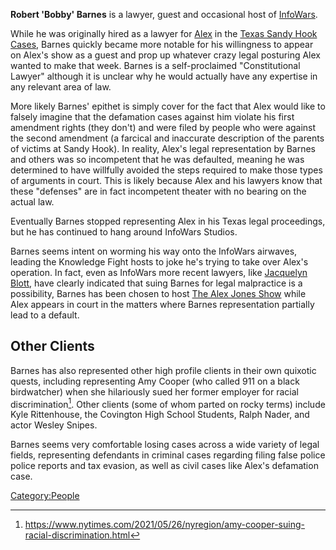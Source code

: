 '''Robert 'Bobby' Barnes''' is a lawyer, guest and occasional host of [[InfoWars]].

While he was originally hired as a lawyer for [[Alex Jones|Alex]] in the [[Texas Sandy Hook Lawsuit (Heslin v. Jones)|Texas Sandy Hook Cases]], Barnes quickly became more notable for his willingness to appear on Alex's show as a guest and prop up whatever crazy legal posturing Alex wanted to make that week. Barnes is a self-proclaimed "Constitutional Lawyer" although it is unclear why he would actually have any expertise in any relevant area of law.

More likely Barnes' epithet is simply cover for the fact that Alex would like to falsely imagine that the defamation cases against him violate his first amendment rights (they don't) and were filed by people who were against the second amendment (a farcical and inaccurate description of the parents of victims at Sandy Hook). In reality, Alex's legal representation by Barnes and others was so incompetent that he was defaulted, meaning he was determined to have willfully avoided the steps required to make those types of arguments in court. This is likely because Alex and his lawyers know that these "defenses" are in fact incompetent theater with no bearing on the actual law.

Eventually Barnes stopped representing Alex in his Texas legal proceedings, but he has continued to hang around InfoWars Studios.

Barnes seems intent on worming his way onto the InfoWars airwaves, leading the Knowledge Fight hosts to joke he's trying to take over Alex's operation. In fact, even as InfoWars more recent lawyers, like [[Jacquelyn Blott]], have clearly indicated that suing Barnes for legal malpractice is a possibility, Barnes has been chosen to host [[The Alex Jones Show]] while Alex appears in court in the matters where Barnes representation partially lead to a default.

== Other Clients ==
Barnes has also represented other high profile clients in their own quixotic quests, including representing Amy Cooper (who called 911 on a black birdwatcher) when she hilariously sued her former employer for racial discrimination<ref>https://www.nytimes.com/2021/05/26/nyregion/amy-cooper-suing-racial-discrimination.html</ref>. Other clients (some of whom parted on rocky terms) include Kyle Rittenhouse, the Covington High School Students, Ralph Nader, and actor Wesley Snipes.

Barnes seems very comfortable losing cases across a wide variety of legal fields, representing defendants in criminal cases regarding filing false police police reports and tax evasion,  as well as civil cases like Alex's defamation case.
[[Category:People]]